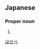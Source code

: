 ==Japanese==
{{ja-kanjitab|長|谷|部|yomi=irr|sort=はせべ}}

===Proper noun===
{{ja-pos|proper|はせべ}}

# {{surname|lang=ja}}

[[Category:Japanese surnames|はせべ]]